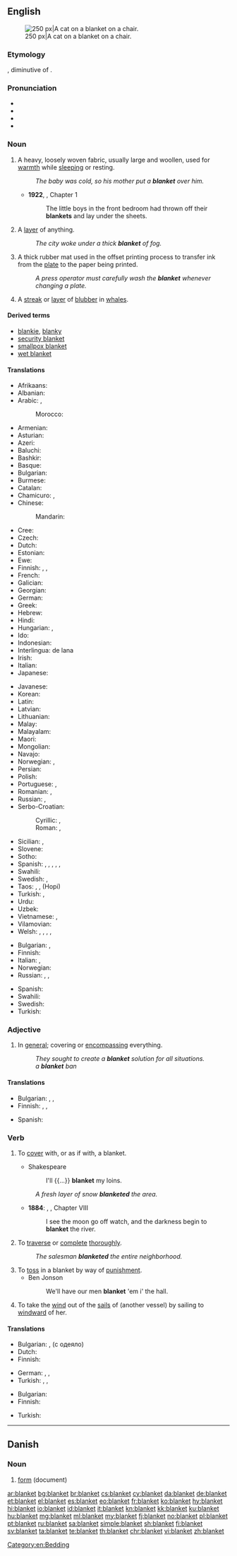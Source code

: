==English==
{{wikipedia|Blanket (disambiguation)}}
{{wikipedia}}
[[Image:2003-08-10 feather 04.JPG|thumb|right|250 px|A cat on a blanket on a chair.]]

===Etymology===
{{etyl|fro|en}} {{term|blanchet|lang=fro}}, diminutive of {{term|blanc|lang=fro||white}}.

===Pronunciation===
* {{IPA|/ˈblæŋkɪt/|lang=en}}
* {{audio|en-us-blanket.ogg|Audio (US)|lang=en}}
* {{audio|En-uk-blanket.ogg|Audio (UK)|lang=en}}
* {{rhymes|æŋkɪt|lang=en}}

===Noun===
{{en-noun}}

# A heavy, loosely woven fabric, usually large and woollen, used for [[warmth]] while [[sleeping]] or resting.
#: ''The baby was cold, so his mother put a '''blanket''' over him.''
#* '''1922''', {{w|Virginia Woolf}}, ''{{w|Jacob's Room}}'' Chapter 1
#*: The little boys in the front bedroom had thrown off their '''blankets''' and lay under the sheets.
# A [[layer]] of anything.
#: ''The city woke under a thick '''blanket''' of fog.''
# A thick rubber mat used in the offset printing process to transfer ink from the [[plate]] to the paper being printed.
#: ''A press operator must carefully wash the '''blanket''' whenever changing a plate.''
# A [[streak]] or [[layer]] of [[blubber]] in [[whale]]s.

====Derived terms====
* [[blankie]], [[blanky]]
* [[security blanket]]
* [[smallpox blanket]]
* [[wet blanket]]

====Translations====
{{trans-top|fabric}}
* Afrikaans: {{t|af|kombers}}
* Albanian: {{t+|sq|batanije}}
* Arabic: {{t|ar|لحاف|m|tr=liHaaf|sc=Arab}}, {{qualifier|plural:}} {{t|ar|لحف|m-p|tr=luHf}}
*: Morocco: {{t|ary|بطانية|tr=baṭṭāniya|sc=Arab}}
* Armenian: {{t|hy|վերմակ|tr=vermak}}
* Asturian: {{t|ast|manta|f}}
* Azeri: {{t+|az|yorğan}}
* Baluchi: {{t|bal|کمبل}}
* Bashkir: {{t|ba|юрған|sc=Cyrl}}
* Basque: {{t|eu|manta}}
* Bulgarian: {{t+|bg|одеяло|n}}
* Burmese: {{t+|my|စောင်|tr=saung|sc=Mymr}}
* Catalan: {{t+|ca|manta|f}}
* Chamicuro: {{t|ccc|katana}}, {{t|ccc|pestiklo}}
* Chinese:
*: Mandarin: {{t+|cmn|毯子|tr=tǎnzi|sc=Hani}}
* Cree: {{t|cr|ᐊᑯᐦᑊ|tr=akohp|sc=Cans}}
* Czech: {{t|cs|deka|f}}
* Dutch: {{t+|nl|deken|m|f}}
* Estonian: {{t|et|tekk}}
* Ewe: {{t|ee|kundru}}
* Finnish: {{t+|fi|peitto}}, {{t+|fi|viltti}}, {{t+|fi|huopa}}
* French: {{t+|fr|couverture|f}}
* Galician: {{t|gl|manta|f}}
* Georgian: {{t|ka|საბანი|sc=Geor|tr=sabani}}
* German: {{t+|de|Decke|f}}
* Greek: {{t+|el|κουβέρτα|f|tr=kouverta}}
* Hebrew: {{t+|he|שמיכה|f|tr=smikha}}
* Hindi: {{t|hi|कम्बल|m|tr=kambal|sc=Deva}}
* Hungarian: {{t+|hu|takaró}}, {{t+|hu|pokróc}}
* Ido: {{t+|io|kovrilo}}
* Indonesian: {{t+|id|selimut}}
* Interlingua: {{t|ie|copertura}} de lana {{g|f}}
* Irish: {{t|ga|blaincéad|m}}
* Italian: {{t+|it|coperta|f}}
* Japanese: {{t|ja|毛布|tr=[[もうふ]], mōfu|sc=Jpan}}
{{trans-mid}}
* Javanese: {{t|jv|kemul}}
* Korean: {{t+|ko|이불|sc=Kore}}
* Latin: {{t|la|lōdix|f}}
* Latvian: {{t|lv|sega}}
* Lithuanian: {{t|lt|antklodė}}
* Malay: {{t|ms|selimut}}
* Malayalam: {{t|ml|പുതപ്പ്‌|tr=puthappu}}
* Maori: {{t|mi|paraikete}}
* Mongolian: {{t|mn|ноосон хөнжил|sc=Cyrl}}
* Navajo: {{t|nv|beeldléí‎}}
* Norwegian: {{t+|no|dyne|m|f}}, {{t+|no|teppe|n}}
* Persian: {{t+|fa|پتو|tr=patu|sc=fa-Arab}}
* Polish: {{t+|pl|koc|n}}
* Portuguese: {{t+|pt|cobertor|m}}, {{t+|pt|manta|f}}
* Romanian: {{t+|ro|pătură|f}}, {{t+|ro|valtrap}}
* Russian: {{t+|ru|одеяло|n|tr=odejálo|sc=Cyrl}}, {{t+|ru|покрывало|n|tr=pokryválo|sc=Cyrl}}
* Serbo-Croatian:
*: Cyrillic: {{t|sh|ћебе|n|sc=Cyrl}}, {{t|sh|дека|f}}
*: Roman: {{t+|sh|ćebe|n}}, {{t+|sh|deka|f}}
* Sicilian: {{t+|scn|cutra|f}}, {{t+|scn|cupetta|f}}
* Slovene: {{t+|sl|odeja|f}}
* Sotho: {{t+|st|kobo}}
* Spanish: {{t+|es|manta|f}} {{qualifier|Spain standard usage}}, {{t+|es|cobija|f}} {{qualifier|Central America|Colombia|Mexico|Southern Spain|Venezuela}}, {{t+|es|colcha|f}} {{qualifier|Cuba}}, {{t+|es|frazada|f}} {{qualifier|Argentina|Bolivia|Chile|Peru|Uruguay}}, {{t+|es|frisa|f}} {{qualifier|Dominican Republic|Puerto Rico}},
* Swahili: {{t+|sw|blanketi}}
* Swedish: {{t+|sv|täcke}}, {{t+|sv|filt}}
* Taos: {{t|twf|kínemą}}, {{t|twf|pisóloną}}, {{t|twf|pəolénemą}} (Hopi)
* Turkish: {{t+|tr|battaniye}}, {{t+|tr|örtü}}
* Urdu: {{t|ur|کمبل|m|tr=kambal|sc=ur-Arab}}
* Uzbek: {{t+|uz|adyol}}
* Vietnamese: {{t+|vi|cái mền}}, {{t+|vi|chăn}}
* Vilamovian: {{t|wym|köc|m}}
* Welsh: {{t|cy|tapin|f}}, {{t+|cy|blanced|f}}, {{t|cy|cylched|m}}, {{t|cy|gwrthban|m}}, {{t|cy|planced|f}}
{{trans-bottom}}

{{trans-top|layer of anything}}
* Bulgarian: {{t+|bg|покривало}}, {{t+|bg|пласт|m}}
* Finnish: {{t+|fi|peite}}
* Italian: {{t|it|coltre|f}}, {{t+|it|mantello|m}}
* Norwegian: {{t+|no|teppe|n}}
* Russian: {{t+|ru|покрывало|n|tr=pokryválo|sc=Cyrl}}, {{t+|ru|покров|m|tr=pokróv|sc=Cyrl}}, {{t+|ru|слой|m|tr=sloj|sc=Cyrl}}
{{trans-mid}}
* Spanish: {{t+|es|capa|f}}
* Swahili: {{t+|sw|blanketi}}
* Swedish: {{t+|sv|lager}}
* Turkish: {{t+|tr|örtü}}
{{trans-bottom}}

===Adjective===
{{en-adj|-}}

# In [[general]]; covering or [[encompassing]] everything.
#: ''They sought to create a '''blanket''' solution for all situations.''
#: ''a '''blanket''' ban''

====Translations====
{{trans-top|covering or [[encompassing]] everything}}
* Bulgarian: {{t+|bg|цялостен}}, {{t+|bg|всеобхватен}}, {{t+|bg|всестранен}}
* Finnish: {{t+|fi|kokonainen|alt=kokonais-}}, {{t|fi|yleis-}}, {{t+|fi|katto|alt=katto-}}
{{trans-mid}}
* Spanish: {{t+|es|general}}
{{trans-bottom}}

===Verb===
{{en-verb}}

# {{context|transitive|lang=en}} To [[cover]] with, or as if with, a blanket.
#* Shakespeare
#*: I'll {{...}} '''blanket''' my loins.
#: ''A fresh layer of snow '''blanketed''' the area.''
#* '''1884''': {{w|Mark Twain}}, {{w|The Adventures of Huckleberry Finn}}, Chapter VIII
#*: I see the moon go off watch, and the darkness begin to '''blanket''' the river.
# {{context|transitive|lang=en}} To [[traverse]] or [[complete]] [[thorough]]ly.
#: ''The salesman '''blanketed''' the entire neighborhood.''
# To [[toss]] in a blanket by way of [[punishment]].
#* Ben Jonson
#*: We'll have our men '''blanket''' 'em i' the hall.
# To take the [[wind]] out of the [[sail]]s of (another vessel) by sailing to [[windward]] of her.

====Translations====
{{trans-top|to cover}}
* Bulgarian: {{t+|bg|покривам}}, {{t+|bg|завивам}} (с одеяло)
* Dutch: {{t+|nl|bedekken}}
* Finnish: {{t+|fi|peittää}}
{{trans-mid}}
* German: {{t+|de|decken}}, {{t|de|verdecken}}, {{t|de|zudecken}}
* Turkish: {{t+|tr|örtmek}}, {{t+|tr|sarmak}}, {{t+|tr|kaplamak}}
{{trans-bottom}}

{{trans-top|to traverse or complete}}
* Bulgarian: {{t+|bg|обхващам}}
* Finnish: {{t+|fi|kattaa}}
{{trans-mid}}
* Turkish: {{t+|tr|kapsamak}}
{{trans-bottom}}

[[Category:en:Bedding]]

----

==Danish==

===Noun===
{{head|da|noun}}

# [[form]] (document)

[[ar:blanket]]
[[bg:blanket]]
[[br:blanket]]
[[cs:blanket]]
[[cy:blanket]]
[[da:blanket]]
[[de:blanket]]
[[et:blanket]]
[[el:blanket]]
[[es:blanket]]
[[eo:blanket]]
[[fr:blanket]]
[[ko:blanket]]
[[hy:blanket]]
[[hi:blanket]]
[[io:blanket]]
[[id:blanket]]
[[it:blanket]]
[[kn:blanket]]
[[kk:blanket]]
[[ku:blanket]]
[[hu:blanket]]
[[mg:blanket]]
[[ml:blanket]]
[[my:blanket]]
[[fj:blanket]]
[[no:blanket]]
[[pl:blanket]]
[[pt:blanket]]
[[ru:blanket]]
[[sa:blanket]]
[[simple:blanket]]
[[sh:blanket]]
[[fi:blanket]]
[[sv:blanket]]
[[ta:blanket]]
[[te:blanket]]
[[th:blanket]]
[[chr:blanket]]
[[vi:blanket]]
[[zh:blanket]]